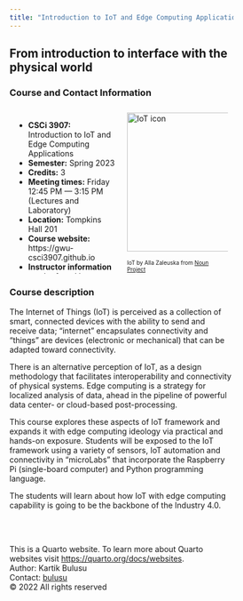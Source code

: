 ```yaml
---
title: "Introduction to IoT and Edge Computing Applications"
---
```


<h2>From introduction to interface with the physical world</h2>

<style>
* {
  box-sizing: border-box;
}
/* Create two equal columns that floats next to each other */
.column {
  float: left;
  width: 50%;
  padding: 10px;
  height: 300px; /* Should be removed. Only for demonstration */
}

/* Clear floats after the columns */
.row:after {
  content: "";
  display: table;
  clear: both;
}
</style>

### Course and Contact Information

<div class="row">
 <div class="column">
- **CSCi 3907:** Introduction to IoT and Edge Computing Applications 
- **Semester:**  Spring 2023
- **Credits:** 3
- **Meeting times:** Friday 12:45 PM — 3:15 PM (Lectures and Laboratory)
- **Location:** Tompkins Hall 201
- **Course website:** https://gwu-csci3907.github.io
- **Instructor information** [can be found here](/instructor.qmd)
 </div>

 <div class="column">
 <!-- "float: left;  -->
 <img src="/images/noun-iot-2623360_copy.png" alt="IoT icon" style="object-fit:contain width:250px;height:250px; margin-right: 10px;" /><br>
 <p><font size="1">IoT by Alla Zaleuska from <a href="https://thenounproject.com/browse/icons/term/iot/" target="_blank" title="IoT Icons">Noun Project</a></font></p>
 </div>
</div>


### Course description
The Internet of Things (IoT) is perceived as a collection of smart, connected devices with the ability to send and receive data; “internet” encapsulates connectivity and “things” are devices (electronic or mechanical) that can be adapted toward connectivity. 

There is an alternative perception of IoT, as a design methodology that facilitates interoperability and connectivity of physical systems. Edge computing is a strategy for localized analysis of data, ahead in the pipeline of powerful data center- or cloud-based post-processing.  

This course explores these aspects of IoT framework and expands it with edge computing ideology via practical and hands-on exposure. Students will be exposed to the IoT framework using a variety of sensors, IoT automation and connectivity in “microLabs” that incorporate the Raspberry Pi (single-board computer) and Python programming language. 

The students will learn about how IoT with edge computing capability is going to be the backbone of the Industry 4.0.



<br><br>
<footer>
  <p>This is a Quarto website. To learn more about Quarto websites visit <https://quarto.org/docs/websites>.<br>
  Author: Kartik Bulusu<br>
  Contact: <a href="mailto:bulusu@gwu.edu">bulusu</a><br>
  &copy; 2022 All rights reserved</p>
</footer>

